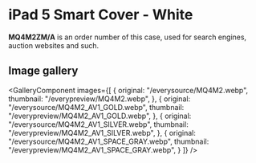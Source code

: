 
# iPad 5 Smart Cover - White

<Callout type='info' emoji='👉🏻'>**MQ4M2ZM/A** is an order number of this case, used for search engines, auction websites and such.</Callout>

## Image gallery

<GalleryComponent
    images={[
      {
        original: "/everysource/MQ4M2.webp",
        thumbnail: "/everypreview/MQ4M2.webp",
      },
      {
        original: "/everysource/MQ4M2_AV1_GOLD.webp",
        thumbnail: "/everypreview/MQ4M2_AV1_GOLD.webp",
      },
      {
        original: "/everysource/MQ4M2_AV1_SILVER.webp",
        thumbnail: "/everypreview/MQ4M2_AV1_SILVER.webp",
      },
      {
        original: "/everysource/MQ4M2_AV1_SPACE_GRAY.webp",
        thumbnail: "/everypreview/MQ4M2_AV1_SPACE_GRAY.webp",
      }
    ]}
  />
